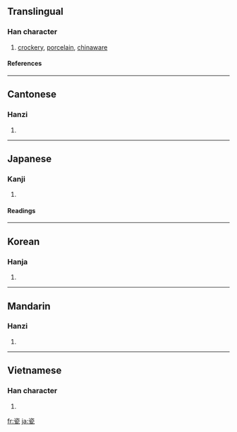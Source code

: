 {{see|甆}}

==Translingual==
===Han character===
{{Han char|rn=98|rad=瓦|as=06|sn=11|four=3771<sub>7</sub>|canj=戈人一女弓 (IOMVN), 一人一女弓 (MOMVN)}}
# [[crockery]], [[porcelain]], [[chinaware]]
====References====
{{Han ref|kx=0749.070|dkj=21491|dj=1157.300|hdz=21424.220|uh=74F7|ud=29943|bh=B2A1|bd=45729}}
----
==Cantonese==
===Hanzi===
{{yue-hanzi|jyut=|y=chi4}}
# {{defn|Cantonese}}
----
==Japanese==
===Kanji===
{{ja-kanji|grade=|rs=瓦06}}
# {{defn|Japanese}} 
====Readings====
{{ja-readings|on=[[し]] (shi), [[じ]] (ji)|kun=[[かめ]] (kame)}}
----
==Korean==
===Hanja===
{{ko-hanja|hangeul=자|eumhun=|rv=ja|mr=cha|y=ca}}
# {{defn|Korean}}
----
==Mandarin==
===Hanzi===
{{cmn-hanzi|pin=[[cí]] ([[ci2]])|wg=tz'u<sup>2</sup>}}
# {{defn|Mandarin}}
----
==Vietnamese==
===Han character===
{{vi-hantu|dậu}}
# {{defn|Vietnamese}}

[[fr:瓷]]
[[ja:瓷]]